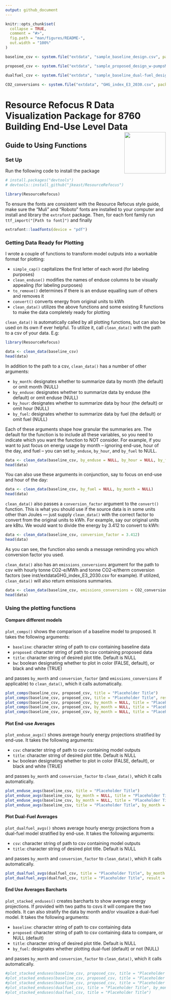 ```yaml
---
output: github_document
---
```


<!-- README.md is generated from README.Rmd. Please edit that file -->

```r
knitr::opts_chunk$set(
  collapse = TRUE,
  comment = "#>",
  fig.path = "man/figures/README-",
  out.width = "100%"
)

baseline_csv <- system.file("extdata", "sample_baseline_design.csv", package = "ResourceRefocus")

proposed_csv <- system.file("extdata", "sample_proposed_design_w-pumpsMeter.csv", package = "ResourceRefocus")

dualfuel_csv <- system.file("extdata", "sample_baseline_dual-fuel_design.csv", package = "ResourceRefocus")

CO2_conversions <- system.file("extdata", "GHG_index_E3_2030.csv", package = "ResourceRefocus")
```

# Resource Refocus R Data Visualization Package for 8760 Building End-Use Level Data <img src="Resource-Refocus-Secondary-Logo-RGB-Borderless.png" align="right" height=130/>

## Guide to Using Functions

### Set Up

Run the following code to install the package 

```r
# install.packages("devtools")
# devtools::install_github("jkeast/ResourceRefocus")

library(ResourceRefocus)
```


To ensure the fonts are consistent with the Resource Refocus style guide, make sure the "Muli" and "Roboto" fonts are installed to your computer and install and library the `extrafont` package. Then, for each font family run
`ttf_import("[Path to font]")` and finally 

```r
extrafont::loadfonts(device = "pdf")
```



<!-- badges: start -->
<!-- badges: end -->

### Getting Data Ready for Plotting

I wrote a couple of functions to transform model outputs into a workable format for plotting: 

- `simple_cap()` capitalizes the first letter of each word (for labeling purposes)
- `clean_enduse()` modifies the names of enduse columns to be visually appealing (for labeling purposes)
- `to_remove()` determines if there is an enduse equalling sum of others and removes it
- `convert()` converts energy from original units to kWh
- `clean_data()` utilizes the above functions and some existing R functions to make the data completely ready for plotting

`clean_data()` is automatically called by all plotting functions, but can also be used on its own if ever helpful. To utilize it, call `clean_data()` with the path to a csv of your data. E.g:

```r
library(ResourceRefocus)

data <- clean_data(baseline_csv)
head(data)
```

In addition to the path to a csv, `clean_data()` has a number of other arguments:

- `by_month`: designates whether to summarize data by month (the default) or omit month (NULL)
- `by_enduse`: designates whether to summarize data by enduse (the default) or omit enduse (NULL)
- `by_hour`: designates whether to summarize data by hour (the default) or omit hour (NULL)
- `by_fuel`: designates whether to summarize data by fuel (the default) or omit fuel (NULL)

Each of these arguments shape how granular the summaries are. The default for the function is to include all these variables, so you need to indicate which you want the function to NOT consider. For example, if you want to just focus on energy usage by month -- ignoring end-use, hour of the day, and fuel -- you can set `by_enduse`, `by_hour`, and `by_fuel` to NULL.

```r
data <- clean_data(baseline_csv, by_enduse = NULL, by_hour = NULL, by_fuel = NULL)
head(data)
```

You can also use these arguments in conjunction, say to focus on end-use and hour of the day:

```r
data <- clean_data(baseline_csv, by_fuel = NULL, by_month = NULL)
head(data)
```

`clean_data()` also passes a `conversion_factor` argument to the `convert()` function. This is what you should use if the source data is in some units other than Joules --- just supply `clean_data()` with the correct factor to convert from the original units to kWh. For example, say our original units are kBtu. We would want to divide the energy by 3.412 to convert to kWh:

```r
data <- clean_data(baseline_csv, conversion_factor = 3.412)
head(data)
```

As you can see, the function also sends a message reminding you which conversion factor you used.

`clean_data()` also has an `emissions_conversions` argument for the path to csv with hourly tonne CO2-e/MWh and tonne CO2-e/therm conversion factors (see inst/extdataGHG_index_E3_2030.csv for example). If utilized, `clean_data()` will also return emissions summaries.

```r
data <- clean_data(baseline_csv, emissions_conversions = CO2_conversions)
head(data)
```


### Using the plotting functions

#### Compare different models

`plot_comps()` shows the comparison of a baseline model to proposed. It takes the following arguments:

- `baseline`: character string of path to csv containing baseline data
- `proposed`: character string of path to csv containing proposed data
- `title`: character string of desired plot title. Default is NULL
- `bw`: boolean designating whether to plot in color (FALSE, default), or black and white (TRUE)

and passes `by_month` and `conversion_factor` (and `emissions_conversions` if applicable) to `clean_data()`, which it calls automatically.

```r
plot_comps(baseline_csv, proposed_csv, title = "Placeholder Title")
plot_comps(baseline_csv, proposed_csv, title = "Placeholder Title", result = "Emissions", emissions_conversions = CO2_conversions)
plot_comps(baseline_csv, proposed_csv, by_month = NULL, title = "Placeholder Title")
plot_comps(baseline_csv, proposed_csv, by_month = NULL, title = "Placeholder Title", result = "Emissions", emissions_conversions = CO2_conversions)
plot_comps(baseline_csv, proposed_csv, by_month = NULL, title = "Placeholder Title", bw = TRUE)
```

#### Plot End-use Averages

`plot_enduse_avgs()` shows average hourly energy projections stratified by end-use. It takes the following arguments:

- `csv`: character string of path to csv containing model outputs
- `title`: character string of desired plot title. Default is NULL
- `bw`: boolean designating whether to plot in color (FALSE, default), or black and white (TRUE)

and passes `by_month` and `conversion_factor` to `clean_data()`, which it calls automatically.

```r
plot_enduse_avgs(baseline_csv, title = "Placeholder Title")
plot_enduse_avgs(baseline_csv, by_month = NULL, title = "Placeholder Title")
plot_enduse_avgs(baseline_csv, by_month = NULL, title = "Placeholder Title", result = "Emissions", emissions_conversions = CO2_conversions)
plot_enduse_avgs(baseline_csv, title = "Placeholder Title", by_month = NULL, bw = TRUE)
```

#### Plot Dual-Fuel Averages

`plot_dualfuel_avgs()` shows average hourly energy projections from a dual-fuel model stratified by end-use. It takes the following arguments:

- `csv`: character string of path to csv containing model outputs
- `title`: character string of desired plot title. Default is NULL

and passes `by_month` and `conversion_factor` to `clean_data()`, which it calls automatically.

```r
plot_dualfuel_avgs(dualfuel_csv, title = "Placeholder Title", by_month = NULL)
plot_dualfuel_avgs(dualfuel_csv, title = "Placeholder Title", result = "Emissions", by_month = NULL, emissions_conversions = CO2_conversions)
```

#### End Use Averages Barcharts

`plot_stacked_enduses()` creates barcharts to show average energy projections. If provided with two paths to csvs it will compare the two models. It can also stratify the data by month and/or visualize a dual-fuel model. It takes the following arguments:

- `baseline`: character string of path to csv containing data
- `proposed`: character string of path to csv containing data to compare, or NULL (default)
- `title`: character string of desired plot title. Default is NULL
- `by_fuel`: designates whether plotting dual-fuel (default) or not (NULL)

and passes `by_month` and `conversion_factor` to `clean_data()`, which it calls automatically.

```r
#plot_stacked_enduses(baseline_csv, proposed_csv, title = "Placeholder Title", by_month = NULL, by_fuel = NULL)
#plot_stacked_enduses(baseline_csv, proposed_csv, title = "Placeholder Title", by_month = NULL, by_fuel = NULL, result = "Emissions", emissions_conversions = CO2_conversions)
#plot_stacked_enduses(baseline_csv, proposed_csv, title = "Placeholder Title", by_fuel = NULL)
#plot_stacked_enduses(dualfuel_csv, title = "Placeholder Title", by_month = NULL)
#plot_stacked_enduses(dualfuel_csv, title = "Placeholder Title")
```
